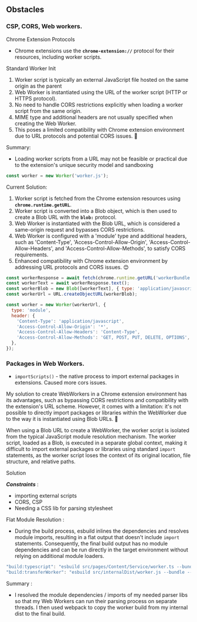 
## Obstacles

### CSP, CORS, Web workers.

Chrome Extension Protocols

- Chrome extensions use the **`chrome-extension://`**
 protocol for their resources, including worker scripts.

Standard Worker Init

1. Worker script is typically an external JavaScript file hosted on the same origin as the parent
2. Web Worker is instantiated using the URL of the worker script (HTTP or HTTPS protocol).
3. No need to handle CORS restrictions explicitly when loading a worker script from the same origin.
4. MIME type and additional headers are not usually specified when creating the Web Worker.
5. This poses a limited compatibility with Chrome extension environment due to URL protocols and potential CORS issues. 🥲

Summary:

- Loading worker scripts from a URL may not be feasible or practical due to the extension's unique security model and sandboxing

```jsx
const worker = new Worker('worker.js');
```

Current Solution:

1. Worker script is fetched from the Chrome extension resources using **`chrome.runtime.getURL`**.
2. Worker script is converted into a Blob object, which is then used to create a Blob URL with the **`blob:`** protocol.
3. Web Worker is instantiated with the Blob URL, which is considered a same-origin request and bypasses CORS restrictions.
4. Web Worker is configured with a 'module' type and additional headers, such as 'Content-Type', 'Access-Control-Allow-Origin', 'Access-Control-Allow-Headers', and 'Access-Control-Allow-Methods', to satisfy CORS requirements.
5. Enhanced compatibility with Chrome extension environment by addressing URL protocols and CORS issues. 😊

```jsx
const workerResponse = await fetch(chrome.runtime.getURL('workerBundle.js'));
const workerText = await workerResponse.text();
const workerBlob = new Blob([workerText], { type: 'application/javascript' });
const workerUrl = URL.createObjectURL(workerBlob);

const worker = new Worker(workerUrl, {
  type: 'module',
  header: {
    'Content-Type': 'application/javascript',
    'Access-Control-Allow-Origin': '*',
    'Access-Control-Allow-Headers': 'Content-Type',
    'Access-Control-Allow-Methods': 'GET, POST, PUT, DELETE, OPTIONS',
  },
});
```

### Packages in Web Workers.

- ```importScripts()``` - the native process to import external packages in extensions. Caused more cors issues.

My solution to  create WebWorkers in a Chrome extension environment has its advantages, such as bypassing CORS restrictions and compatibility with the extension's URL scheme. However, it comes with a limitation: it's not possible to directly import packages or libraries within the WebWorker due to the way it is instantiated using Blob URLs. 🤦

When using a Blob URL to create a WebWorker, the worker script is isolated from the typical JavaScript module resolution mechanism. The worker script, loaded as a Blob, is executed in a separate global context, making it difficult to import external packages or libraries using standard ```import``` statements, as the worker script loses the context of its original location, file structure, and relative paths.



<Callout type="info" emoji="🔥">
  Solution
</Callout>

***Constraints*** :
- importing external scripts
- CORS, CSP
-  Needing a CSS lib for parsing stylesheet





 Flat Module Resolution :
- During the build process, esbuild inlines the dependencies and resolves module imports, resulting in a flat output that doesn't include ```import``` statements. Consequently, the final build output has no module dependencies and can be run directly in the target environment without relying on additional module loaders.

```jsx
"build:typescript": "esbuild src/pages/Content/Service/worker.ts --bundle --outdir=src/internalDist --platform=node --target=es6 --loader:.js=jsx --loader:.tsx=tsx --sourcemap --define:process.env.NODE_ENV=\"production\"",
"build:transferWorker": "esbuild src/internalDist/worker.js --bundle --outfile=dist/workerBundle.js --minify --platform=node --target=node12 --watch",
```

Summary :

- I resolved the module dependencies / imports of my needed parser libs so that my Web Workers can run their parsing process on separate threads. I then used webpack to copy the worker build from my internal dist to the final build.